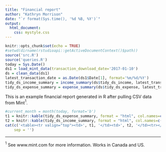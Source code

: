 ```yaml
---
title: "Financial report"
author: "Kathryn Morrison"
date: "`r format(Sys.time(), '%d %B, %Y')`"
output: 
  html_document:
    css: mystyle.css
---
```


```r
knitr::opts_chunk$set(echo = TRUE)
#setwd(dirname(rstudioapi::getActiveDocumentContext()$path))
source('src.R')
source('queries.R')
today = Sys.Date() 
ds1 = load_mint_data(transaction_download_date='2017-01-10')
ds = clean_data(ds1)
latest_transaction_date = as.Date(ds1$Date[1], format='%m/%d/%Y')
tidy_ds_income_summary = income_summary(ds$tidy_ds_income, latest_transaction_date)
tidy_ds_expense_summary = expense_summary(ds$tidy_ds_expense, latest_transaction_date)
```

This is an example financial report generated in R after pulling CSV data from Mint$^1$. 

```r

#current_month = month(today, format='b')
t1 = knitr::kable(tidy_ds_expense_summary, format = "html", col.names=c('category', 'current month', 'last month'), caption='Expenses')
t2 = knitr::kable(tidy_ds_income_summary, format = "html", col.names=c('category', 'current month', 'last month'), caption='Income')
cat(c('<table><tr valign="top"><td>', t1, '</td><td>', t2, '</td><tr></table>'),
    sep = '')
```



<hr>

\tiny
$^1$ See www.mint.com for more information. Works in Canada and US. 